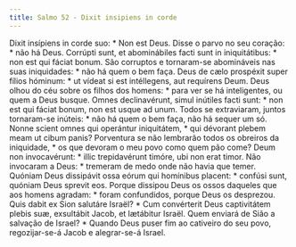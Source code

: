 ```yaml
---
title: Salmo 52 - Dixit insipiens in corde
---
```


<div class="grid grid-cols-2 gap-5">
  <span class="text-justify">
    Dixit insípiens in corde suo: * Non est Deus.
  </span>
  <span class="text-justify">
    Disse o parvo no seu coração: * não há Deus.
  </span>
  <span class="text-justify">
    Corrúpti sunt, et abominábiles facti sunt in iniquitátibus: * non est qui
    fáciat bonum.
  </span>
  <span class="text-justify">
    São corruptos e tornaram-se abomináveis nas suas iniquidades: * não há quem
    o bem faça.
  </span>
  <span class="text-justify">
    Deus de cælo prospéxit super fílios hóminum: * ut vídeat si est intéllegens,
    aut requírens Deum.
  </span>
  <span class="text-justify">
    Deus olhou do céu sobre os filhos dos homens: * para ver se há inteligentes,
    ou quem a Deus busque.
  </span>
  <span class="text-justify">
    Omnes declinavérunt, simul inútiles facti sunt: * non est qui fáciat bonum,
    non est usque ad unum.
  </span>
  <span class="text-justify">
    Todos se extraviaram, juntos tornaram-se inúteis: * não há quem o bem faça,
    não há sequer um só.
  </span>
  <span class="text-justify">
    Nonne scient omnes qui operántur iniquitátem, * qui dévorant plebem meam ut
    cibum panis?
  </span>
  <span class="text-justify">
    Porventura se não lembrarão todos os obreiros da iniquidade, * os que
    devoram o meu povo como quem pão come?
  </span>
  <span class="text-justify">
    Deum non invocavérunt: * illic trepidavérunt timóre, ubi non erat timor.
  </span>
  <span class="text-justify">
    Não invocaram a Deus: * tremeram de medo onde não havia que temer.
  </span>
  <span class="text-justify">
    Quóniam Deus dissipávit ossa eórum qui homínibus placent: * confúsi sunt,
    quóniam Deus sprevit eos.
  </span>
  <span class="text-justify">
    Porque dissipou Deus os ossos daqueles que aos homens agradam: * foram
    confundidos, porque Deus os desprezou.
  </span>
  <span class="text-justify">
    Quis dabit ex Sion salutáre Israël? * Cum convérterit Deus captivitátem
    plebis suæ, exsultábit Jacob, et lætábitur Israël.
  </span>
  <span class="text-justify">
    Quem enviará de Sião a salvação de Israel? * Quando Deus puser fim ao
    cativeiro do seu povo, regozijar-se-á Jacob e alegrar-se-á Israel.
  </span>
</div>
